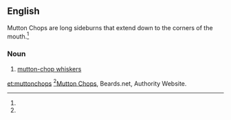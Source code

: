 ==English==
Mutton Chops are long sideburns that extend down to the corners of the mouth.<ref name="Beards.net" />
===Noun===
{{en-noun|-}}

# [[mutton-chop whiskers]]

[[et:muttonchops]]
<ref name="Beards.net" />[http://beards.net/styles/mutton-chops Mutton Chops], Beards.net, Authority Website.<references />